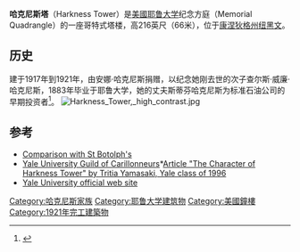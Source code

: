 {{Infobox building
| name                = 哈克尼斯塔
| native_name         = Harkness Tower
| image               = Harkness Tower in Winter, Spring, Summer, Autumn.jpg
| caption             = 
| architectural_style = 哥特式 
| structural_system   = 
| location            ={{USA}}[[康涅狄格州|康涅狄格州]][[纽黑文|纽黑文]]
| owner               =[[耶鲁大学|耶鲁大学]]
| current_tenants     =[http://www.yale.edu/carillon Yale University Guild of Carillonneurs]
| start_date          = 1917
| completion_date     = 1921
| height              = 216 ft. (66 m)
| floor_count         = 9
| architect           = James Gamble Rogers
| other_designers     = 
}}
'''哈克尼斯塔'''（Harkness Tower）是[[美國|美國]][[耶鲁大学|耶鲁大学]]纪念方庭（Memorial Quadrangle）的一座哥特式塔楼，高216英尺（66米），位于[[康涅狄格州|康涅狄格州]][[纽黑文|纽黑文]]。

==历史==
建于1917年到1921年，由安娜·哈克尼斯捐赠，以纪念她刚去世的次子查尔斯·威廉·哈克尼斯，1883年毕业于耶鲁大学，她的丈夫斯蒂芬哈克尼斯为标准石油公司的早期投资者<ref>{{Cite web |url=http://www.yale.edu/carillon/yamasaki.htm |title=Tritia Yamasaki, "The Character of Harkness Tower" |accessdate=2013-03-30 |archive-date=2000-11-09 |archive-url=https://web.archive.org/web/20001109052100/http://www.yale.edu/carillon/yamasaki.htm |dead-url=yes }}</ref>。
[[Image:Harkness_Tower,_high_contrast.jpg|thumb]]

==参考==
<references/>
*[http://www.library.yale.edu/archives300/exhibits/building/part2/page15.htm Comparison with St Botolph's]{{Wayback|url=http://www.library.yale.edu/archives300/exhibits/building/part2/page15.htm |date=20041222014619 }}
*[https://web.archive.org/web/20050929091514/http://www.yale.edu/carillon/ Yale University Guild of Carillonneurs]*[https://web.archive.org/web/20001109052100/http://www.yale.edu/carillon/yamasaki.htm Article "The Character of Harkness Tower" by Tritia Yamasaki, Yale class of 1996]
*[http://www.yale.edu/ Yale University official web site]{{Wayback|url=http://www.yale.edu/carillon/ |date=20001109052100 }}

{{coord|41.3093|-72.9294|display=title}}

{{耶鲁大学}}
[[Category:哈克尼斯家族|Category:哈克尼斯家族]]
[[Category:耶鲁大学建筑物|Category:耶鲁大学建筑物]]
[[Category:美國鐘樓|Category:美國鐘樓]]
[[Category:1921年完工建築物|Category:1921年完工建築物]]